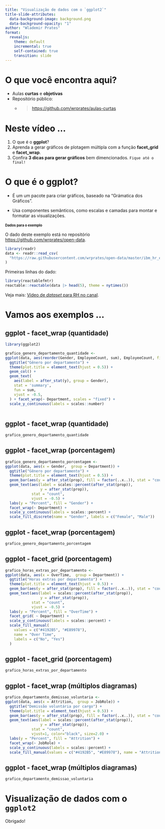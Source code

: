 ```yaml
---
title: "Visualização de dados com o `ggplot2`"
title-slide-attributes:
  data-background-image: background.png
  data-background-opacity: "1"
author: "Wlademir Prates"
format:
  revealjs: 
    theme: default
    incremental: true
    self-contained: true
    transition: slide
---
```


# O que você encontra aqui? {background-color="#25325f"}

-   Aulas **curtas** e **objetivas**
-   Repositório público:
    -   <blockquote><https://github.com/wrprates/aulas-curtas></blockquote>

# Neste vídeo ...

1. O que é o **ggplot**?
2. Aprenda a gerar gráficos de plotagem múltipla com a função **facet_grid** e **facet_wrap**.
3. Confira **3 dicas para gerar gráficos** bem dimencionados. `Fique até o final!`

# O que é o ggplot? {background-color="#25325f"}

- É um um pacote para criar gráficos, baseado na "Grámatica dos Gráficos".

- Usa componentes semânticos, como escalas e camadas para montar e formatar as visualizações.

## Dados para o exemplo {style="font-size: 0.80em;"}

O dado deste exemplo está no repositório <https://github.com/wrprates/open-data>.

```r
library(readr)
data <- readr::read_csv(
  "https://raw.githubusercontent.com/wrprates/open-data/master/ibm_hr_emplyee_attrition.csv"
)
```

Primeiras linhas do dado:

```r
library(reactablefmtr)
reactable::reactable(data |> head(5), theme = nytimes())
```

Veja mais: [Vídeo de *dataset* para RH no canal](https://www.youtube.com/watch?v=8X_qcle6A48).

# Vamos aos exemplos ...

## ggplot - facet_wrap (quantidade)

```r
library(ggplot2)

grafico_genero_departamento_quantidade <-
ggplot(data, aes(reorder(Gender, EmployeeCount, sum), EmployeeCount, fill = Gender)) +
  ggtitle("Gênero por departamento") +
  theme(plot.title = element_text(hjust = 0.5)) +
  geom_col() +
  geom_text(
    aes(label = after_stat(y), group = Gender),
    stat = 'summary',
    fun = sum,
    vjust = -0.5,
  ) + facet_wrap(~ Department, scales = "fixed") +
  scale_y_continuous(labels = scales::number) 
  
```
## ggplot - facet_wrap (quantidade)

```r
grafico_genero_departamento_quantidade
```

## ggplot - facet_wrap (porcentagem)

```r
grafico_genero_departamento_porcentagem <-
ggplot(data, aes(x = Gender,  group = Department)) +
  ggtitle("Gênero por departamento") +
  theme(plot.title = element_text(hjust = 0.5)) +
  geom_bar(aes(y = after_stat(prop), fill = factor(..x..)), stat = "count") +
  geom_text(aes(label = scales::percent(after_stat(prop)),
                y = after_stat(prop)),
            stat = "count",
            vjust = -0.5) +
  labs(y = "Percent", fill = "Gender") +
  facet_wrap(~ Department) +
  scale_y_continuous(labels = scales::percent) +
  scale_fill_discrete(name = "Gender", labels = c("Female", "Male")) 
```
## ggplot - facet_wrap (porcentagem)

```r
grafico_genero_departamento_porcentagem 
```

## ggplot - facet_grid (porcentagem)

```r
grafico_horas_extras_por_departamento <-
ggplot(data, aes(x = OverTime,  group = Department)) +
  ggtitle("Horas extras por departamento") +
  theme(plot.title = element_text(hjust = 0.5)) +
  geom_bar(aes(y = after_stat(prop), fill = factor(..x..)), stat = "count") +
  geom_text(aes(label = scales::percent(after_stat(prop)),
                y = after_stat(prop)),
            stat = "count",
            vjust = -0.5) +
  labs(y = "Percent", fill = "OverTime") +
  facet_grid( ~ Department) +
  scale_y_continuous(labels = scales::percent) +
  scale_fill_manual(
    values = c("#4192B5", "#E89978"),
    name = "Over Time",
    labels = c("No", "Yes")
  ) 
```

## ggplot - facet_grid (porcentagem)

```r
grafico_horas_extras_por_departamento 
```
## ggplot - facet_wrap (múltiplos diagramas)

```r
grafico_departamento_demissao_voluntaria <-
ggplot(data, aes(x = Attrition,  group = JobRole)) +
  ggtitle("Demissão voluntária por cargo") +
  theme(plot.title = element_text(hjust = 0.5)) +
  geom_bar(aes(y = after_stat(prop), fill = factor(..x..)), stat = "count", position="dodge") +
  geom_text(aes(label = scales::percent(after_stat(prop)),
                y = after_stat(prop)),
            stat = "count",
            vjust=1, color="black", size=2.0) +
  labs(y = "Percent", fill = "Attrition") +
  facet_wrap(~ JobRole) +
  scale_y_continuous(labels = scales::percent) +
  scale_fill_manual(values = c("#4192B5", "#E89978"), name = "Attrition", labels = c("No", "Yes"))
```

## ggplot - facet_wrap (múltiplos diagramas)

```r
grafico_departamento_demissao_voluntaria
```

# Visualização de dados com o `ggplot2` {background-color="#25325f"}

Obrigado!
